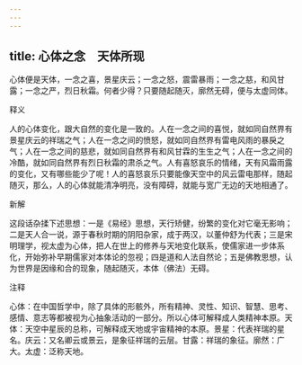 ```yaml
---
---
---
```

title: 心体之念　天体所现
---



心体便是天体，一念之喜，景星庆云；一念之怒，震雷暴雨；一念之慈，和风甘露；一念之严，烈日秋霜。何者少得？只要随起随灭，廓然无碍，便与太虚同体。

释义

人的心体变化，跟大自然的变化是一致的。人在一念之间的喜悦，就如同自然界有景星庆云的祥瑞之气；人在一念之间的愤怒，就如同自然界有雷电风雨的暴戾之气；人在一念之间的慈悲，就如同自然界有和风甘霖的生生之气；人在一念之间的冷酷，就如同自然界有烈日秋霜的肃杀之气。人有喜怒哀乐的情绪，天有风霜雨露的变化，又有哪些能少了呢！人的喜怒哀乐只要能像天空中的风云雷电那样，随起随灭，那么，人的心体就能清净明亮，没有障碍，就能与宽广无边的天地相通了。

新解

这段话杂揉下述思想：一是《易经》思想，天行矫健，纷繁的变化对它毫无影响；二是天人合一说，源于春秋时期的阴阳杂家，成于两汉，以董仲舒为代表；三是宋明理学，视太虚为心体，把人在世上的修养与天地变化联系，使儒家进一步体系化，开始弥补早期儒家对本体论的忽视；四是道和人法自然论；五是佛教思想，认为世界是因缘和合的现象，随起随灭，本体（佛法）无碍。

注释

心体：在中国哲学中，除了具体的形骸外，所有精神、灵性、知识、智慧、思考、感情、意志等都被视为心抽象活动的一部分。所以心体可解释成人类精神本原。天体：天空中星辰的总称，可解释成天地或宇宙精神的本原。景星：代表祥瑞的星名。庆云：又名卿云或景云，是象征祥瑞的云层。甘露：祥瑞的象征。廓然：广大。太虚：泛称天地。